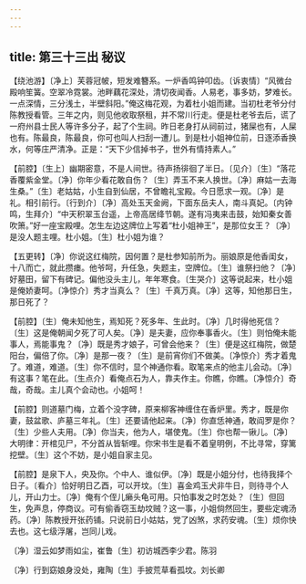 ```yaml
---
---
---
```

title: 第三十三出 秘议
---

【绕池游】〔净上〕芙蓉冠帔，短发难簪系。一炉香鸣钟叩齿。〔诉衷情〕“风微台殿响笙簧。空翠冷霓裳。池畔藕花深处，清切夜闻香。人易老，事多妨，梦难长。一点深情，三分浅土，半壁斜阳。”俺这梅花观，为着杜小姐而建。当初杜老爷分付陈教授看管。三年之内，则见他收取祭租，并不常川行走。便是杜老爷去后，谎了一府州县士民人等许多分子，起了个生祠。昨日老身打从祠前过，猪屎也有，人屎也有。陈最良，陈最良，你可也叫人扫刮一遭儿。到是杜小姐神位前，日逐添香换水，何等庄严清净。正是：“天下少信掉书子，世外有情持素人。”

【前腔】〔生上〕幽期密意，不是人间世。待声扬徘徊了半日。〔见介〕〔生〕“落花香覆紫金堂。〔净〕你年少看花敢自伤？〔生〕弄玉不来人换世。〔净〕麻姑一去海生桑。”〔生〕老姑姑，小生自到仙居，不曾瞻礼宝殿。今日愿求一观。〔净〕是礼。相引前行。〔行到介〕〔净〕高处玉天金阙，下面东岳夫人，南斗真妃。〔内钟鸣，生拜介〕“中天积翠玉台遥，上帝高居绛节朝。遂有冯夷来击鼓，始知秦女善吹箫。”好一座宝殿哩。怎生左边这牌位上写着“杜小姐神王”，是那位女王？〔净〕是没人题主哩。杜小姐。〔生〕杜小姐为谁？

【五更转】〔净〕你说这红梅院，因何置？是杜参知前所为。丽娘原是他香闺女，十八而亡，就此攒瘗。他爷呵，升任急，失题主，空牌位。〔生〕谁祭扫他？〔净〕好墓田，留下有碑记。偏他没头主儿，年年寒食。〔生哭介〕这等说起来，杜小姐是俺娇妻呵。〔净惊介〕秀才当真么？〔生〕千真万真。〔净〕这等，知他那日生，那日死了？

【前腔】〔生〕俺未知他生，焉知死？死多年、生此时。〔净〕几时得他死信？〔生〕这是俺朝闻夕死了可人矣。〔净〕是夫妻，应你奉事香火。〔生〕则怕俺未能事人，焉能事鬼？〔净〕既是秀才娘子，可曾会他来？〔生〕便是这红梅院，做楚阳台，偏倍了你。〔净〕是那一夜？〔生〕是前宵你们不做美。〔净惊介〕秀才着鬼了。难道，难道。〔生〕你不信时，显个神通你看。取笔来点的他主儿会动。〔净〕有这事？笔在此。〔生点介〕看俺点石为人，靠夫作主。你瞧，你瞧。〔净惊介〕奇哉，奇哉。主儿真个会动也。小姐呵！

【前腔】则道墓门梅，立着个没字碑，原来柳客神缠住在香炉里。秀才，既是你妻，鼓盆歌、庐墓三年礼。〔生〕还要请他起来。〔净〕你直恁神通，敢阎罗是你？〔生〕少些人夫用。〔净〕你当夫，他为人，堪使鬼。〔生〕你也帮一锹儿。〔净〕大明律：开棺见尸，不分首从皆斩哩。你宋书生是看不着皇明例，不比寻常，穿篱挖壁。〔生〕这个不妨，是小姐自家主见。

【前腔】是泉下人，央及你。个中人、谁似伊。〔净〕既是小姐分付，也待我择个日子。〔看介〕恰好明日乙酉，可以开坟。〔生〕喜金鸡玉犬非牛日，则待寻个人儿，开山力士。〔净〕俺有个侄儿癞头龟可用。只怕事发之时怎处？〔生〕但回生，免声息，停商议。可有偷香窃玉劫坟贼？这一事，小姐倘然回生，要些定魂汤药。〔净〕陈教授开张药铺。只说前日小姑姑，党了凶煞，求药安魂。〔生〕烦你快去也。这七级浮屠，岂同儿戏。

〔净〕湿云如梦雨如尘，崔鲁〔生〕初访城西李少君。陈羽

〔净〕行到窈娘身没处，雍陶〔生〕手披荒草看孤坟。刘长卿

